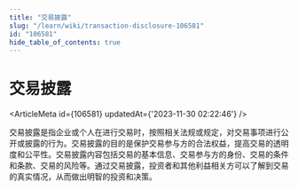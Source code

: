 ```yaml
---
title: "交易披露"
slug: "/learn/wiki/transaction-disclosure-106581"
id: "106581"
hide_table_of_contents: true
---
```



# 交易披露

<ArticleMeta id={106581} updatedAt={'2023-11-30 02:22:46'} />
<div className='border-solid border-b border-t-0 my-4 border-[var(--ifm-color-gray-300)]' />

交易披露是指企业或个人在进行交易时，按照相关法规或规定，对交易事项进行公开或披露的行为。交易披露的目的是保护交易参与方的合法权益，提高交易的透明度和公平性。交易披露内容包括交易的基本信息、交易参与方的身份、交易的条件和条款、交易的风险等。通过交易披露，投资者和其他利益相关方可以了解到交易的真实情况，从而做出明智的投资和决策。
